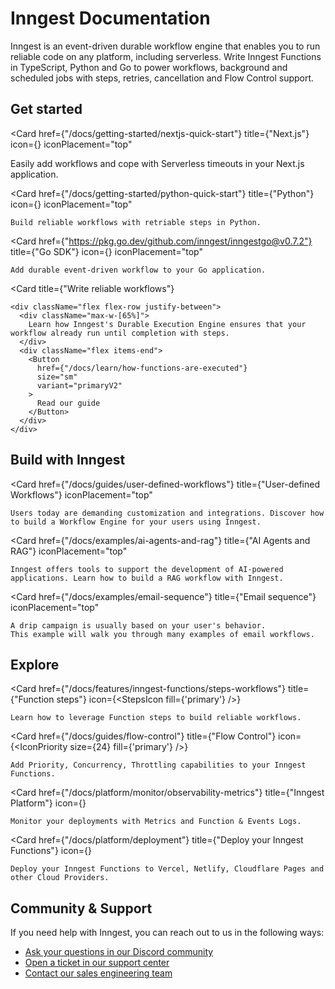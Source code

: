 

# Inngest Documentation

Inngest is an event-driven durable workflow engine that enables you to run reliable code on any platform, including serverless.
Write Inngest Functions in TypeScript, Python and Go to power workflows, background and scheduled jobs with steps, retries, cancellation and Flow Control support.


## Get started


<CardGroup cols={3}>

  <Card 
    href={"/docs/getting-started/nextjs-quick-start"}
    title={"Next.js"}
    icon={<NextJsIcon size={8} />}
    iconPlacement="top"
  >
  Easily add workflows and cope with Serverless timeouts in your Next.js application.
  </Card>

  <Card 
    href={"/docs/getting-started/python-quick-start"}
    title={"Python"}
    icon={<PythonIcon size={8} fill="black" />}
    iconPlacement="top"
  >
    Build reliable workflows with retriable steps in Python.
  </Card>


  <Card 
    href={"https://pkg.go.dev/github.com/inngest/inngestgo@v0.7.2"}
    title={"Go SDK"}
    icon={<GoIcon size={8}  fill="black" />}
    iconPlacement="top"
  >
    Add durable event-driven workflow to your Go application.
  </Card>

</CardGroup>


<CardGroup cols={1} className="my-10 px-12">

  <Card 
    title={"Write reliable workflows"}
  >
    <div className="flex flex-row justify-between">
      <div className="max-w-[65%]">
        Learn how Inngest's Durable Execution Engine ensures that your workflow already run until completion with steps.
      </div>
      <div className="flex items-end">
        <Button
          href={"/docs/learn/how-functions-are-executed"}
          size="sm"
          variant="primaryV2"
        >
          Read our guide
        </Button>
      </div>
    </div>
  </Card>

</CardGroup>


## Build with Inngest

<CardGroup cols={3}>

  <Card 
    href={"/docs/guides/user-defined-workflows"}
    title={"User-defined Workflows"}
    iconPlacement="top"
  >
    Users today are demanding customization and integrations. Discover how to build a Workflow Engine for your users using Inngest.
  </Card>

  <Card 
    href={"/docs/examples/ai-agents-and-rag"}
    title={"AI Agents and RAG"}
    iconPlacement="top"
  >
    Inngest offers tools to support the development of AI-powered applications. Learn how to build a RAG workflow with Inngest.
  </Card>


  <Card 
    href={"/docs/examples/email-sequence"}
    title={"Email sequence"}
    iconPlacement="top"
  >
    A drip campaign is usually based on your user's behavior.
    This example will walk you through many examples of email workflows.
  </Card>

</CardGroup>


## Explore

<CardGroup cols={2}>

  <Card 
    href={"/docs/features/inngest-functions/steps-workflows"}
    title={"Function steps"}
    icon={<StepsIcon fill={'primary'} />}
  >
    Learn how to leverage Function steps to build reliable workflows.
  </Card>


  <Card 
    href={"/docs/guides/flow-control"}
    title={"Flow Control"}
    icon={<IconPriority size={24}  fill={'primary'} />}
  >
    Add Priority, Concurrency, Throttling capabilities to your Inngest Functions.
  </Card>

  <Card 
    href={"/docs/platform/monitor/observability-metrics"}
    title={"Inngest Platform"}
    icon={<InngestIcon />}
  >
    Monitor your deployments with Metrics and Function & Events Logs.
  </Card>

  <Card 
    href={"/docs/platform/deployment"}
    title={"Deploy your Inngest Functions"}
    icon={<CloudIcon />}
  >
    Deploy your Inngest Functions to Vercel, Netlify, Cloudflare Pages and other Cloud Providers.
  </Card>

</CardGroup>


## Community & Support

If you need help with Inngest, you can reach out to us in the following ways:

* [Ask your questions in our Discord community](/discord)
* [Open a ticket in our support center](https://app.inngest.com/support)
* [Contact our sales engineering team](/contact?ref=docs)
